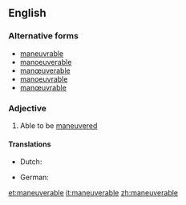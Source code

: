 ==English==

===Alternative forms===
* [[maneuvrable]]
* [[manoeuverable]]
* [[manœuverable]]
* [[manoeuvrable]]
* [[manœuvrable]]

===Adjective===
{{en-adj}}

# {{context|often|in combination|lang=en}} Able to be [[maneuvered]]

====Translations====
{{trans-top|able to be maneuvered}}
* Dutch: {{t|nl|wendbaar}}
{{trans-mid}}
* German: {{t|de|manövrierfähig}}
{{trans-bottom}}

[[et:maneuverable]]
[[it:maneuverable]]
[[zh:maneuverable]]